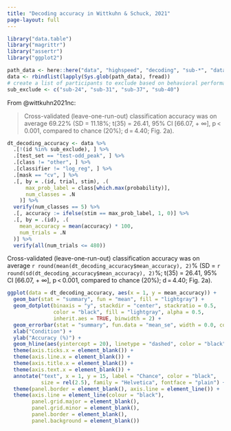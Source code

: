 ```yaml
---
title: "Decoding accuracy in Wittkuhn & Schuck, 2021"
page-layout: full
---
```


```r
library("data.table")
library("magrittr")
library("assertr")
library("ggplot2")
```

```r
path_data <- here::here("data", "highspeed", "decoding", "sub-*", "data", "sub-*_decoding.csv")
data <- rbindlist(lapply(Sys.glob(path_data), fread))
# create a list of participants to exclude based on behavioral performance:
sub_exclude <- c("sub-24", "sub-31", "sub-37", "sub-40")
```

From @wittkuhn2021nc:

> Cross-validated (leave-one-run-out) classification accuracy was on average 69.22% (SD = 11.18%; t(35) = 26.41, 95% CI [66.07, + ∞], p < 0.001, compared to chance (20%); d = 4.40; Fig. 2a).

```r
dt_decoding_accuracy <- data %>%
  .[!(id %in% sub_exclude), ] %>%
  .[test_set == "test-odd_peak", ] %>%
  .[class != "other", ] %>%
  .[classifier != "log_reg", ] %>%
  .[mask == "cv", ] %>%
  .[, by = .(id, trial, stim), .(
      max_prob_label = class[which.max(probability)],
      num_classes = .N
    )] %>%
  verify(num_classes == 5) %>%
  .[, accuracy := ifelse(stim == max_prob_label, 1, 0)] %>%
  .[, by = .(id), .(
    mean_accuracy = mean(accuracy) * 100, 
    num_trials = .N
  )] %>%
  verify(all(num_trials <= 480))
```

Cross-validated (leave-one-run-out) classification accuracy was on average `r round(mean(dt_decoding_accuracy$mean_accuracy), 2)`% (SD = `r round(sd(dt_decoding_accuracy$mean_accuracy), 2)`%; t(35) = 26.41, 95% CI [66.07, + ∞], p < 0.001, compared to chance (20%); d = 4.40; Fig. 2a).

```r
ggplot(data = dt_decoding_accuracy, aes(x = 1, y = mean_accuracy)) +
  geom_bar(stat = "summary", fun = "mean", fill = "lightgray") +
  geom_dotplot(binaxis = "y", stackdir = "center", stackratio = 0.5,
               color = "black", fill = "lightgray", alpha = 0.5,
               inherit.aes = TRUE, binwidth = 2) +
  geom_errorbar(stat = "summary", fun.data = "mean_se", width = 0.0, color = "black") +
  xlab("Condition") +
  ylab("Accuracy (%)") +
  geom_hline(aes(yintercept = 20), linetype = "dashed", color = "black") +
  theme(axis.ticks.x = element_blank()) +
  theme(axis.line.x = element_blank()) +
  theme(axis.title.x = element_blank()) +
  theme(axis.text.x = element_blank()) +
  annotate("text", x = 1, y = 15, label = "Chance", color = "black",
           size = rel(2.5), family = "Helvetica", fontface = "plain") +
  theme(panel.border = element_blank(), axis.line = element_line()) +
  theme(axis.line = element_line(colour = "black"),
        panel.grid.major = element_blank(),
        panel.grid.minor = element_blank(),
        panel.border = element_blank(),
        panel.background = element_blank())
```


